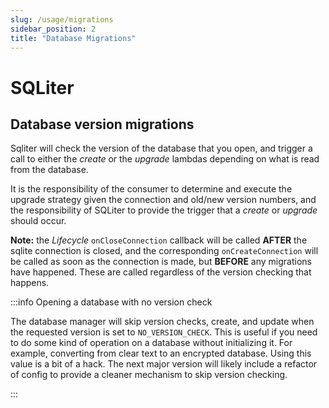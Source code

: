 ```yaml
---
slug: /usage/migrations
sidebar_position: 2
title: "Database Migrations"
---
```


# SQLiter

## Database version migrations

Sqliter will check the version of the database that you open, and trigger a call to either the _create_ or the _upgrade_ lambdas
depending on what is read from the database.

It is the responsibility of the consumer to determine and execute the upgrade strategy given the connection and old/new version numbers,
and the responsibility of SQLiter to provide the trigger that a _create_ or _upgrade_ should occur.

**Note:** the _Lifecycle_ `onCloseConnection` callback will be called **AFTER** the sqlite connection is closed, and the
corresponding `onCreateConnection` will be called as soon as the connection is made, but **BEFORE** any migrations have
happened.  These are called regardless of the version checking that happens.

:::info Opening a database with no version check

The database manager will skip version checks, create, and update when the requested version is set to
`NO_VERSION_CHECK`. This is useful if you need to do some kind of operation on a database without initializing it.
For example, converting from clear text to an encrypted database.  Using this value is a bit of a hack. The next
major version will likely include a refactor of config to provide a cleaner mechanism to skip version checking.

:::

